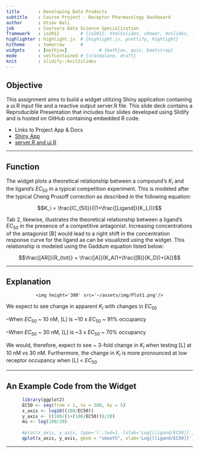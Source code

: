 ```yaml
---
title       : Developing Data Products 
subtitle    : Course Project - Receptor Pharmacology Dashboard
author      : Utsav Bali
job         : Coursera Data Science Specialization
framework   : io2012        # {io2012, html5slides, shower, dzslides, ...}
highlighter : highlight.js  # {highlight.js, prettify, highlight}
hitheme     : tomorrow      # 
widgets     : [mathjax]            # {mathjax, quiz, bootstrap}
mode        : selfcontained # {standalone, draft}
knit        : slidify::knit2slides
---
```


## Objective
This assignment aims to build a widget utilizing Shiny application containing a ui.R input file and a reactive output server.R file. This slide deck contains a Reproducible Presentation that includes four slides developed using Slidify and is hosted on GitHub containing embedded R code. 

- Links to Project App & Docs 
- <a href="https://ubali1.shinyapps.io/shiny/">Shiny App</a>
- <a href="https://github.com/ubali1/DDP.git">server.R and ui.R</a>

--- 

## Function
The widget plots a theoretical relationship between a compound's $K_i$ and the ligand's $EC_{50}$ in a typical competition experiment. This is modeled after the typical Cheng Prusoff correction as described in the following equation: 

$$K_i = \frac{IC_{50}}{(1+\frac{[Ligand]}{K_L})}$$

Tab 2, likewise, illustrates the theoretical relationship between a ligand's $EC_{50}$ in the presence of a competitive antagonist. Increasing concentrations of the antagonist [B] would lead to a right shift in the concentration response curve for the ligand as can be visualized using the widget. This relationship is modeled using the Gaddum equation listed below: 

$$\frac{[AR]}{R_{tot}} = \frac{[A]}{K_A(1+\frac{[B]}{K_D})+[A]}$$

---

## Explanation


<div style='text-align: center;'>
    <img height='300' src='~/assets/img/Plot1.png'/>
</div>

We expect to see change in apparent $K_i$ with changes in $EC_{50}$

  --When $EC_{50}$ ~ 10 nM, [L] is ~10 x $EC_{50}$ ~ 91% occupancy
  
  --When $EC_{50}$ ~ 30 nM, [L] is ~3 x $EC_{50}$ ~ 70% occupancy

We would, therefore, expect to see ~ 3-fold change in $K_i$ when testing [L] at 10 nM vs 30 nM. Furthermore, the change in $K_i$ is more pronounced at low receptor occupancy when [L] < $EC_{50}$


---

## An Example Code from the Widget

```r
      library(ggplot2)
      EC50 <- seq(from = 1, to = 500, by = 5)
      x_axis <- log10((100/EC50))
      y_axis <- ((100/(1+(100/EC50)))/20)
      mu <- log(100/20)
        
      #plot(x_axis, y_axis, type='l',lwd=1, lxlab='Log{[ligand/EC50]}', ylab = 'Ki/IC50', col='blue',main='Relationship between compound Ki and Ligand EC50')
      qplot(x_axis, y_axis, geom = "smooth", xlab='Log{[ligand/EC50]}', ylab = 'Ki/IC50', color='red',main='Relationship between compound Ki and Ligand/EC50') + geom_vline(xintercept = mu, col = "dodgerblue3", lty="dotdash") + geom_text(aes(x=mu+0.05, label="Log{[Ligand/EC50]}", y=0.65), colour="blue", angle=90)
```

---
